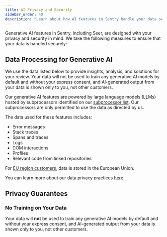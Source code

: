 ```yaml
---
title: AI Privacy and Security
sidebar_order: 40
description: "Learn about how AI features in Sentry handle your data securely and protect your privacy."
---
```


Generative AI features in Sentry, including Seer, are designed with your privacy and security in mind. We take the following measures to ensure that your data is handled securely:

## Data Processing for Generative AI

We use the data listed below to provide insights, analysis, and solutions for your review. Your data will not be used to train any generative AI models by default and without your express consent, and AI-generated output from your data is shown only to you, not other customers.

Our generative AI features are powered by large language models (LLMs) hosted by subprocessors identified on our [subprocessor list](https://sentry.io/legal/subprocessors/). Our subprocessors are only permitted to use the data as directed by us.

The data used for these features includes:

- Error messages
- Stack traces
- Spans and traces
- Logs
- DOM interactions
- Profiles
- Relevant code from linked repositories

For [EU region customers](/organization/data-storage-location/), data is stored in the European Union.

You can learn more about our data privacy practices [here](/security-legal-pii/security/ai-ml-policy/#use-of-identifying-data-for-generative-ai-features).

## Privacy Guarantees

### No Training on Your Data

Your data will **not** be used to train any generative AI models by default and without your express consent, and AI-generated output from your data is shown only to you, not other customers.